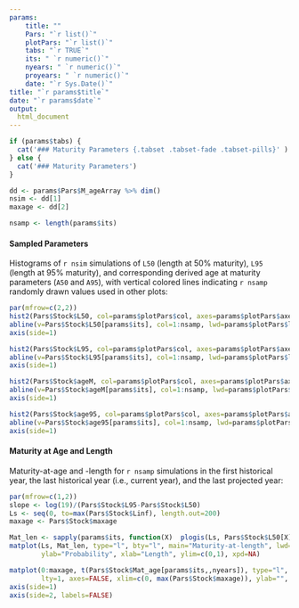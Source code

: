 ---
params: 
    title: ""
    Pars: "`r list()`"
    plotPars: "`r list()`"
    tabs: "`r TRUE`"
    its: " `r numeric()`"
    nyears: " `r numeric()`"
    proyears: " `r numeric()`"
    date: "`r Sys.Date()`"
title: "`r params$title`"
date: "`r params$date`"
output:
  html_document
---


```{r, echo=FALSE, results="asis"}
if (params$tabs) {
  cat('### Maturity Parameters {.tabset .tabset-fade .tabset-pills}' )
} else {
  cat('### Maturity Parameters')
}

dd <- params$Pars$M_ageArray %>% dim()
nsim <- dd[1]
maxage <- dd[2]

nsamp <- length(params$its)
```

#### Sampled Parameters 
Histograms of `r nsim` simulations of `L50` (length at 50% maturity), `L95` (length at 95% maturity), and corresponding derived age at maturity parameters (`A50` and `A95`), with vertical colored lines indicating `r nsamp` randomly drawn values used in other plots:

```{r, echo=FALSE}
par(mfrow=c(2,2))
hist2(Pars$Stock$L50, col=params$plotPars$col, axes=params$plotPars$axes, main="L50", breaks=params$plotPars$breaks)
abline(v=Pars$Stock$L50[params$its], col=1:nsamp, lwd=params$plotPars$lwd)
axis(side=1)

hist2(Pars$Stock$L95, col=params$plotPars$col, axes=params$plotPars$axes, main="L95", breaks=params$plotPars$breaks)
abline(v=Pars$Stock$L95[params$its], col=1:nsamp, lwd=params$plotPars$lwd)
axis(side=1)

hist2(Pars$Stock$ageM, col=params$plotPars$col, axes=params$plotPars$axes, main="A50", breaks=params$plotPars$breaks)
abline(v=Pars$Stock$ageM[params$its], col=1:nsamp, lwd=params$plotPars$lwd)
axis(side=1)

hist2(Pars$Stock$age95, col=params$plotPars$col, axes=params$plotPars$axes, main="A95", breaks=params$plotPars$breaks)
abline(v=Pars$Stock$age95[params$its], col=1:nsamp, lwd=params$plotPars$lwd)
axis(side=1)

```

#### Maturity at Age and Length 
Maturity-at-age and -length for `r nsamp` simulations in the first historical year, the last historical year (i.e., current year), 
and the last projected year:

```{r, echo=FALSE}
par(mfrow=c(1,2))
slope <- log(19)/(Pars$Stock$L95-Pars$Stock$L50)
Ls <- seq(0, to=max(Pars$Stock$Linf), length.out=200)
maxage <- Pars$Stock$maxage

Mat_len <- sapply(params$its, function(X)  plogis(Ls, Pars$Stock$L50[X], 1/slope[X]))
matplot(Ls, Mat_len, type="l", bty="l", main="Maturity-at-length", lwd=params$plotPars$lwd, lty=1, 
        ylab="Probability", xlab="Length", ylim=c(0,1), xpd=NA)

matplot(0:maxage, t(Pars$Stock$Mat_age[params$its,,nyears]), type="l", bty="l", main="Maturity-at-age", lwd=params$plotPars$lwd, 
        lty=1, axes=FALSE, xlim=c(0, max(Pars$Stock$maxage)), ylab="", xlab="Age", ylim=c(0,1), xpd=NA)
axis(side=1)
axis(side=2, labels=FALSE)

```


